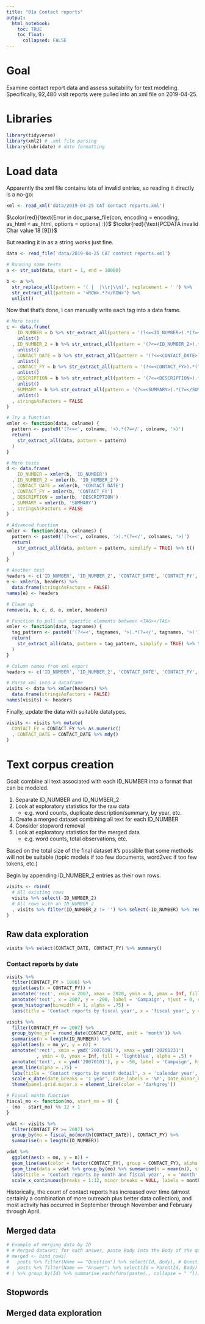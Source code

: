 ```yaml
---
title: "01a Contact reports"
output:
  html_notebook:
    toc: TRUE
    toc_float:
      collapsed: FALSE
---
```


# Goal

Examine contact report data and assess suitability for text modeling. Specifically, 92,480 visit reports were pulled into an xml file on 2019-04-25. 

# Libraries

```r
library(tidyverse)
library(xml2) # .xml file parsing
library(lubridate) # date formatting
```

# Load data

Apparently the xml file contains lots of invalid entries, so reading it directly is a no-go:

```r
xml <- read_xml('data/2019-04-25 CAT contact reports.xml')
```

$\color{red}{\text{Error in doc_parse_file(con, encoding = encoding, as_html = as_html, options = options) :}}$
$\color{red}{\text{PCDATA invalid Char value 18 [9]}}$

But reading it in as a string works just fine.

```r
data <- read_file('data/2019-04-25 CAT contact reports.xml')
```

```r
# Running some tests
a <- str_sub(data, start = 1, end = 10000)

b <- a %>%
  str_replace_all(pattern = '( |  |\\r|\\n)', replacement = ' ') %>%
  str_extract_all(pattern = '<ROW>.*?</ROW>') %>%
  unlist()
```

Now that that's done, I can manually write each tag into a data frame.

```r
# More tests
c <- data.frame(
    ID_NUMBER = b %>% str_extract_all(pattern = '(?<=<ID_NUMBER>).*(?=</ID_NUMBER>)') %>%
    unlist()
  , ID_NUMBER_2 = b %>% str_extract_all(pattern = '(?<=<ID_NUMBER_2>).*(?=</ID_NUMBER_2>)') %>%
    unlist()
  , CONTACT_DATE = b %>% str_extract_all(pattern = '(?<=<CONTACT_DATE>).*(?=</CONTACT_DATE>)') %>%
    unlist()
  , CONTACT_FY = b %>% str_extract_all(pattern = '(?<=<CONTACT_FY>).*(?=</CONTACT_FY>)') %>%
    unlist()
  , DESCRIPTION = b %>% str_extract_all(pattern = '(?<=<DESCRIPTION>).*(?=</DESCRIPTION>)') %>%
    unlist()
  , SUMMARY = b %>% str_extract_all(pattern = '(?<=<SUMMARY>).*(?=</SUMMARY>)') %>%
    unlist()
  , stringsAsFactors = FALSE
)

# Try a function
xmler <- function(data, colname) {
  pattern <- paste0('(?<=<', colname, '>).*(?=</', colname, '>)')
  return(
    str_extract_all(data, pattern = pattern)
  )
}

# More tests
d <- data.frame(
    ID_NUMBER = xmler(b, 'ID_NUMBER')
  , ID_NUMBER_2 = xmler(b, 'ID_NUMBER_2')
  , CONTACT_DATE = xmler(b, 'CONTACT_DATE')
  , CONTACT_FY = xmler(b, 'CONTACT_FY')
  , DESCRIPTION = xmler(b, 'DESCRIPTION')
  , SUMMARY = xmler(b, 'SUMMARY')
  , stringsAsFactors = FALSE
)

# Advanced function
xmler <- function(data, colnames) {
  pattern <- paste0('(?<=<', colnames, '>).*(?=</', colnames, '>)')
  return(
    str_extract_all(data, pattern = pattern, simplify = TRUE) %>% t()
  )
}

# Another test
headers <- c('ID_NUMBER', 'ID_NUMBER_2', 'CONTACT_DATE', 'CONTACT_FY', 'DESCRIPTION', 'SUMMARY')
e <- xmler(a, headers) %>%
  data.frame(stringsAsFactors = FALSE)
names(e) <- headers

# Clean up
remove(a, b, c, d, e, xmler, headers)
```

```r
# Function to pull out specific elements between <TAG></TAG>
xmler <- function(data, tagnames) {
  tag_pattern <- paste0('(?<=<', tagnames, '>).*(?=</', tagnames, '>)')
  return(
    str_extract_all(data, pattern = tag_pattern, simplify = TRUE) %>% t()
  )
}

# Column names from xml export
headers <- c('ID_NUMBER', 'ID_NUMBER_2', 'CONTACT_DATE', 'CONTACT_FY', 'DESCRIPTION', 'SUMMARY')

# Parse xml into a dataframe
visits <- data %>% xmler(headers) %>%
  data.frame(stringsAsFactors = FALSE)
names(visits) <- headers
```

Finally, update the data with suitable datatypes.

```r
visits <- visits %>% mutate(
  CONTACT_FY = CONTACT_FY %>% as.numeric()
  , CONTACT_DATE = CONTACT_DATE %>% mdy()
)
```

# Text corpus creation

Goal: combine all text associated with each ID_NUMBER into a format that can be modeled.

  1) Separate ID_NUMBER and ID_NUMBER_2
  2) Look at exploratory statistics for the raw data
      * e.g. word counts, duplicate description/summary, by year, etc.
  3) Create a merged dataset combining all text for each ID_NUMBER
  4) Consider stopword removal
  5) Look at exploratory statistics for the merged data
      * e.g. word counts, total observations, etc.

Based on the total size of the final dataset it's possible that some methods will not be suitable (topic models if too few documents, word2vec if too few tokens, etc.)

Begin by appending ID_NUMBER_2 entries as their own rows.

```r
visits <- rbind(
  # All existing rows
  visits %>% select(-ID_NUMBER_2)
  # All rows with an ID_NUMBER_2
  , visits %>% filter(ID_NUMBER_2 != '') %>% select(-ID_NUMBER) %>% rename(ID_NUMBER = ID_NUMBER_2)
)
```

## Raw data exploration

```r
visits %>% select(CONTACT_DATE, CONTACT_FY) %>% summary()
```


### Contact reports by date

```r
visits %>%
  filter(CONTACT_FY > 1800) %>%
  ggplot(aes(x = CONTACT_FY)) +
  annotate('rect', xmin = 2007, xmax = 2020, ymin = 0, ymax = Inf, fill = 'lightblue', alpha = .5) +
  annotate('text', x = 2007, y = -200, label = 'Campaign', hjust = 0, color = 'lightblue') +
  geom_histogram(binwidth = 1, alpha = .75) +
  labs(title = 'Contact reports by fiscal year', x = 'fiscal year', y = 'contact reports')
```

```r
visits %>%
  filter(CONTACT_FY >= 2007) %>%
  group_by(mo_yr = round_date(CONTACT_DATE, unit = 'month')) %>%
  summarise(n = length(ID_NUMBER)) %>%
  ggplot(aes(x = mo_yr, y = n)) +
  annotate('rect', xmin = ymd('20070101'), xmax = ymd('20201231')
           , ymin = 0, ymax = Inf, fill = 'lightblue', alpha = .5) +
  annotate('text', x = ymd('20070101'), y = -50, label = 'Campaign', hjust = 0, color = 'lightblue') +
  geom_line(alpha = .75) +
  labs(title = 'Contact reports by month detail', x = 'calendar year', y = 'contact reports') +
  scale_x_date(date_breaks = '1 year', date_labels = '%Y', date_minor_breaks = '1 month') +
  theme(panel.grid.major.x = element_line(color = 'darkgrey'))
```

```r
# Fiscal month function
fiscal_mo <- function(mo, start_mo = 9) {
  (mo - start_mo) %% 12 + 1
}
```


```r
vdat <- visits %>%
  filter(CONTACT_FY >= 2007) %>%
  group_by(mo = fiscal_mo(month(CONTACT_DATE)), CONTACT_FY) %>%
  summarise(n = length(ID_NUMBER))

vdat %>%
  ggplot(aes(x = mo, y = n)) +
  geom_line(aes(color = factor(CONTACT_FY), group = CONTACT_FY), alpha = .75) +
  geom_line(data = vdat %>% group_by(mo) %>% summarise(n = mean(n)), size = 1, alpha = .25, linetype = 'dotted') +
  labs(title = 'Contact reports by month and fiscal year', x = 'month', y = 'contact reports', color = 'fiscal year') +
  scale_x_continuous(breaks = 1:12, minor_breaks = NULL, labels = month.name[c(9:12, 1:8)] %>% str_sub(1, 3))
```

Historically, the count of contact reports has increased over time (almost certainly a combination of more outreach plus better data collection), and most activity has occurred in September through November and February through April.

## Merged data

```r
# Example of merging data by ID
# # Merged dataset; for each answer, paste Body into the Body of the question with matching Id
# merged <- bind_rows(
#   posts %>% filter(Name == "Question") %>% select(Id, Body), # Questions
#   posts %>% filter(Name == "Answer") %>% select(Id = ParentId, Body) # Answers
# ) %>% group_by(Id) %>% summarise_each(funs(paste(., collapse = " ")))
```

## Stopwords

## Merged data exploration